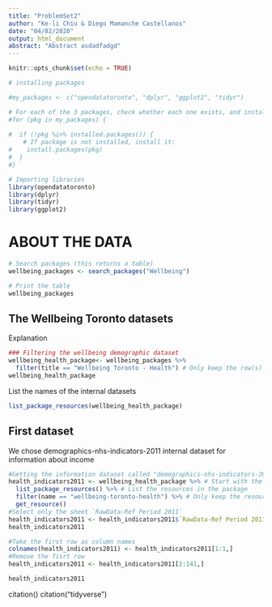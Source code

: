 ---
title: "ProblemSet2"
author: "Ke-li Chiu & Diego Mamanche Castellanos"
date: "04/02/2020"
output: html_document
abstract: "Abstract asdadfadgd"
---

```{r setup, include=FALSE}
knitr::opts_chunk$set(echo = TRUE)
```

```{r, echo=FALSE}
# installing packages

#my_packages <- c("opendatatoronto", "dplyr", "ggplot2", "tidyr")

# For each of the 3 packages, check whether each one exists, and install if not
#for (pkg in my_packages) {
  
#  if (!pkg %in% installed.packages()) { 
    # If package is not installed, install it:
#    install.packages(pkg)
#  } 
#}

# Importing libraries
library(opendatatoronto)
library(dplyr)
library(tidyr)
library(ggplot2)

```

# ABOUT THE DATA


```{r, echo= FALSE}
# Search packages (this returns a table)
wellbeing_packages <- search_packages("Wellbeing")

# Print the table
wellbeing_packages

```



## The Wellbeing Toronto datasets

Explanation



```{r, echo= FALSE}
### Filtering the wellbeing demographic dataset
wellbeing_health_package<- wellbeing_packages %>%
  filter(title == "Wellbeing Toronto - Health") # Only keep the row(s) where the title is "Wellbeing Toronto - Demographics: NHS Indicators"
wellbeing_health_package
```

List the names of the internal datasets

```{r, echo= FALSE}
list_package_resources(wellbeing_health_package)

```

## First dataset

We chose demographics-nhs-indicators-2011 internal dataset for information about income

```{r, echo= FALSE}
#Getting the information dataset called "demographics-nhs-indicators-2011"
health_indicators2011 <- wellbeing_health_package %>% # Start with the package 
  list_package_resources() %>% # List the resources in the package
  filter(name == "wellbeing-toronto-health") %>% # Only keep the resource we want 
  get_resource()
#Select only the sheet `RawData-Ref Period 2011`
health_indicators2011 <- health_indicators2011$`RawData-Ref Period 2011`
health_indicators2011
```
```{r}
#Take the first row as column names
colnames(health_indicators2011) <- health_indicators2011[1:1,]
#Remove the fisrt row
health_indicators2011 <- health_indicators2011[2:141,]

health_indicators2011

```




citation()
citation("tidyverse")

